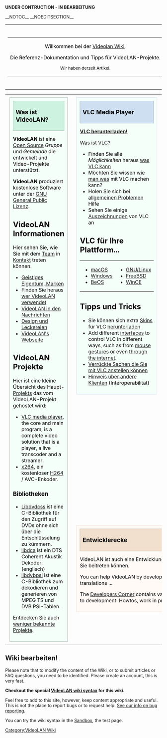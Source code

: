 {{Languages}}
'''UNDER CONTRUCTION - IN BEARBEITUNG'''

__NOTOC__
__NOEDITSECTION__
<!-- Beginning of header section -->
{|style="width:100%;margin-top:0px;background-color:#fcfcfc;border:1px solid #ccc;"
|style="width:56%;color:#000;"|
{|style="width:280px;border:solid 0px;background:none;"
|-
|style="width:280px;text-align:center;white-space:nowrap;color:#000;" |
<div class="banner-title">Willkommen bei der [[{{FULLPAGENAME}}|Videolan&nbsp;Wiki]],</div>
<div class="banner-subtitle">Die Referenz-Dokumentation und Tipps für VideoLAN-Projekte.</div>
<div id="articlecount" style="width:100%;text-align:center;font-size:85%;">Wir haben derzeit [[Special:Statistics|{{NUMBEROFARTICLES}}]] Artikel.</div>
|}
|style="width:11%;font-size:95%;color:#000;vertical-align:top;"|
*[[VideoLAN|VideoLAN]]
*[[VLC Media Player|VLC Media Player]]
*[[Documentation:Documentation|Dokumentation]]
|class="plainlinks" style="width:14%;font-size:95%;vertical-align:top;"|
*[https://videolan.org Hauptseite]
*[https://forum.videolan.org Forum]
*[http://planet.videolan.org Nachrichten von den Entwicklern]
|class="plainlinks" style="width:18%;font-size:95%;vertical-align:top;" |
*[https://videolan.org/developers/ Webseite der Entwickler]
*[http://nightlies.videolan.org Aktuelle Builds]
*[https://trac.videolan.org Trac, Fehler, SVN und Plan]
|}
<!-- end of the header section -->

{|
|- style="vertical-align:top;"
|style="width:35%;" rowspan="2"|<div style="color:#000;background-color:#f5fffa;border:1px solid #a3bfb1;padding:10px;margin:6px; float: left;">
<h2 style="margin:0;background:#cef2e0;font-size:120%;font-weight:bold;border:1px solid #a3bfb1;text-align:left;color:#000;padding:0.2em 0.4em;">
Was ist VideoLAN?</h2>

'''VideoLAN''' ist eine [[Open source/de|Open Source]] ''Gruppe'' und ''Gemeinde'' die entwickelt und Video-Projekte unterstützt.

'''VideoLAN''' produziert kostenlose Software unter der [https://www.gnu.org/copyleft/gpl.html GNU General Public Lizenz].

== VideoLAN Informationen ==
Hier sehen Sie, wie Sie mit dem [[VideoLAN Team| Team]] in [[contact VideoLAN| Kontakt]] treten können.

* [[Intellectual Property/de| Geistiges Eigentum, Marken]]
* Finden Sie heraus [[We Use VideoLAN/de|wer VideoLAN verwendet]]
* [[VideoLAN in the news/de|VideoLAN in den Nachrichten]]
* [[VideoLAN Design| Design und Leckereien]]
* [[VideoLAN_Sites| VideoLAN's Webseite]]

== VideoLAN Projekte ==
Hier ist eine kleine Übersicht des Haupt-[[VideoLAN projects/de|Projekts]] das vom VideoLAN-Projekt gehostet wird:
* [[VLC media player]], the core and main program, is a complete video solution that is a player, a live transcoder and a streamer.
* [[x264]], ein kostenloser [[H264]] / AVC-Enkoder.

=== Bibliotheken ===
* [https://de.wikipedia.org/wiki/Libdvdcss Libdvdcss] ist eine C-Bibliothek für den Zugriff auf DVDs ohne sich über die Entschlüsselung zu kümmern.
* [https://en.wikipedia.org/wiki/Libdca libdca] ist ein DTS Coherent Akustik Dekoder. (englisch)
* [[libdvbpsi]] ist eine C-Bibliothek zum dekodieren und generieren von MPEG TS und DVB PSI-Tablen.

Entdecken Sie auch [[VideoLAN projects/de|weniger bekannte Projekte]].
</div><!-- end of left column -->

|style="width:35%;vertical-align:top;" rowspan="1"|<div style="color:#000;background-color:#f5fffa;border:1px solid #cedff2;padding:10px;margin: 6px;">

<h2 style="margin:0;background:#cedff2;font-size:120%;font-weight:bold;border:1px solid #a3b0bf;text-align:left;color:#000;padding:0.2em 0.4em;">VLC Media Player {{VLC:latest_version}}</h2>

'''[https://videolan.org/vlc/ VLC herunterladen!]'''

[[VLC|Was ist VLC?]]

* Finden Sie alle ''Möglichkeiten'' heraus [[What can vlc do?|was VLC kann]]
* Möchten Sie wissen [[how to|wie man was]] mit VLC machen kann?
* Holen Sie sich bei [[Common Problems|allgemeinen Problemen]] Hilfe
* Sehen Sie einige [[Awards|Auszeichnungen]] von VLC an

== VLC für Ihre Plattform... ==
{|style="border-spacing:0px;margin:0px 0px;"
|style="width:50%;vertical-align:top;color:#000;"|
* [[macOS/de|macOS]]
* [[Windows/de|Windows]]
* [[BeOS/de|BeOS]]
|
* [[Linux/de|GNU/Linux]]
* [[FreeBSD/de|FreeBSD]]
* [[WinCE/de|WinCE]]
|}

== Tipps und Tricks ==
* Sie können sich extra [[Skins]] für VLC [http://www.videolan.org/vlc/skins.php herunterladen]
* Add different [[Interface | interfaces]] to control VLC in different ways, such as from [[mouse gestures|mouse gestures]] or even [[Web_Interface|through the internet]].
* [[Uncommon uses|Verrückte Sachen die Sie mit VLC anstellen können]]
* [[Notes about other clients|Hinweis über andere Klienten]] (Interoperabilität)
</div><!-- end of center column -->

|style="width:30%;vertical-align:top;"|
<div style="border: 1px solid #ddcef2; color:#000; background-color:#faf5ff; padding: 10px; margin: 6px;">

<h2 style="margin:0;background:#ddcef2;font-size:120%;font-weight:bold;border:1px solid #afa3bf;text-align:left;color:#000;padding:0.2em 0.4em;">Unterstützung / Hilfe</h2>
=== [[Documentation:Documentation/de|Offizielle Dokumentation]] ===

=== Wissensdatenbank ===

Unsere [[Knowledge Base|Wissensdatenbank]] hat Informationen in
* [[Codec]]s
* [[Fileformat|Dateien]]
* [[Dictionary|Wörterbuch]]
* [[Knowledge Base|mehr &raquo;]]

=== [[Frequently Asked Questions|FAQ - Fragen und Antworten]] ===

[[Report Bugs|Fehler berichten]] [englisch]

</div>
<div style="margin:6px;border: 1px solid #FFA8D3;background-color:#FFECF5; color: #000; padding:10px; margin-top:12px">

<h2 style="margin:0; background-color:#FFA8D3;font-size:120%;font-weight:bold;border:1px solid #a3bfb1;text-align:left;color:#000;padding:0.2em .4em;"> Hilfe beim Projekt</h2>
In dieser Rubrik finden Sie, wie Sie am VideoLAN-Projekt als Programmierer oder nicht Programmierer helfen und teilnehmen können.

* [[Help VideoLAN|VideoLAN helfen]] [englisch]
* [http://forum.videolan.org/viewforum.php?f=18 Hilfe zum Thema im Forum] [englisch]
* [[Quality | Qualitätssicherung]] [englisch]

</div>
|-
|colspan="2" style="vertical-align:top;"|

<div style="border: 1px solid #f2e0ce; color: #000; background-color: #fffaf5; padding:10px; margin: 6px; margin-top: 0px;">

<h2 style="margin:0; background-color:#f2e0ce;font-size:120%;font-weight:bold;border:1px solid #bfb1a3;text-align:left;color:#000;padding:0.2em .4em;"> Entwicklerecke</h2>

VideoLAN ist auch eine Entwicklung der Gemeinschaft der Sie beitreten können.

You can help VideoLAN by developing, doing artwork, doing translations ...

The [[Developers Corner]] contains various information relative to development: Howtos, work in progress, ...
</div>
|}

== Wiki bearbeiten! ==

Please note that to modify the content of the Wiki, or to submit articles or FAQ questions, you need to be identified. 
Please create an account, this is very fast. 

'''Checkout the special [[VideoLAN Wiki:Syntax | VideoLAN wiki syntax]] for this wiki.'''

Feel free to add to this site, however, keep content appropriate and useful. This is not the place to report bugs or to request help. 
[[Report bugs|See our info on bug reporting]].

You can try the wiki syntax in the [[Sandbox/de|Sandbox]], the test page.

[[Category:VideoLAN Wiki]]
